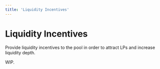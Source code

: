 ```yaml
---
title: 'Liquidity Incentives'
---
```


# Liquidity Incentives

Provide liquidity incentives to the pool in order to attract LPs and increase liquidity depth.

WIP.
